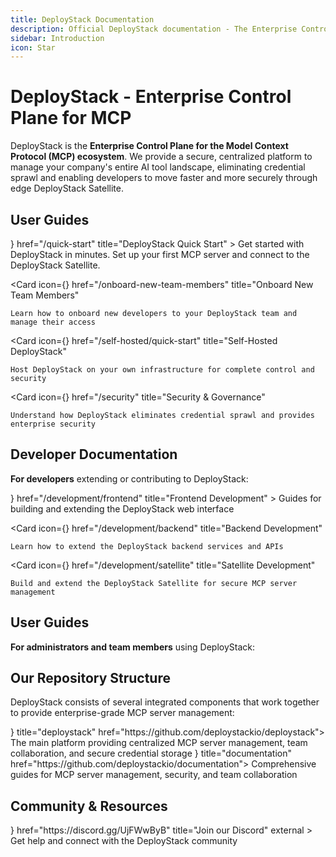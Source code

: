 ```yaml
---
title: DeployStack Documentation
description: Official DeployStack documentation - The Enterprise Control Plane for MCP servers. Secure, centralized management of your organization's AI tool landscape with the DeployStack Satellite.
sidebar: Introduction
icon: Star
---
```



# DeployStack - Enterprise Control Plane for MCP

DeployStack is the **Enterprise Control Plane for the Model Context Protocol (MCP) ecosystem**. We provide a secure, centralized platform to manage your company's entire AI tool landscape, eliminating credential sprawl and enabling developers to move faster and more securely through edge DeployStack Satellite.

## User Guides

<Cards>
  <Card 
    icon={<Terminal />} 
    href="/quick-start" 
    title="DeployStack Quick Start"
  >
    Get started with DeployStack in minutes. Set up your first MCP server and connect to the DeployStack Satellite.
  </Card>

  <Card 
    icon={<Users />} 
    href="/onboard-new-team-members" 
    title="Onboard New Team Members"
  >
    Learn how to onboard new developers to your DeployStack team and manage their access
  </Card>  

  <Card 
    icon={<Server />} 
    href="/self-hosted/quick-start"
    title="Self-Hosted DeployStack"
  >
    Host DeployStack on your own infrastructure for complete control and security
  </Card>  
  
  <Card 
    icon={<Shield />} 
    href="/security" 
    title="Security & Governance"
  >
    Understand how DeployStack eliminates credential sprawl and provides enterprise security
  </Card>
</Cards>

## Developer Documentation

**For developers** extending or contributing to DeployStack:

<Cards>
  <Card 
    icon={<Code2 />} 
    href="/development/frontend" 
    title="Frontend Development"
  >
    Guides for building and extending the DeployStack web interface
  </Card>
  
  <Card 
    icon={<Code2 />} 
    href="/development/backend" 
    title="Backend Development"
  >
    Learn how to extend the DeployStack backend services and APIs
  </Card>
  
  <Card 
    icon={<Plug />} 
    href="/development/satellite" 
    title="Satellite Development"
  >
    Build and extend the DeployStack Satellite for secure MCP server management
  </Card>
</Cards>

## User Guides

**For administrators and team members** using DeployStack:



## Our Repository Structure

DeployStack consists of several integrated components that work together to provide enterprise-grade MCP server management:

<Cards>
<Card icon={<Container className="text-primary" />} title="deploystack" href="https://github.com/deploystackio/deploystack">
The main platform providing centralized MCP server management, team collaboration, and secure credential storage
</Card>
<Card icon={<FileText className="text-primary" />} title="documentation" href="https://github.com/deploystackio/documentation">
Comprehensive guides for MCP server management, security, and team collaboration
</Card>
</Cards>

## Community & Resources

<Cards>
  <Card 
    icon={<Users />} 
    href="https://discord.gg/UjFWwByB" 
    title="Join our Discord"
    external
  >
    Get help and connect with the DeployStack community
  </Card>

</Cards>
